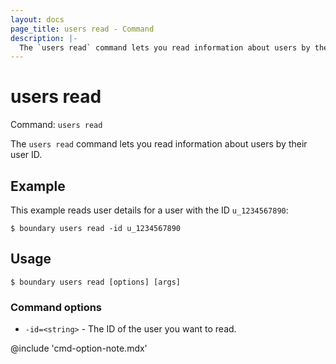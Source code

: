 ```yaml
---
layout: docs
page_title: users read - Command
description: |-
  The `users read` command lets you read information about users by their user ID.
---
```


# users read

Command: `users read`

The `users read` command lets you read information about users by their user ID.

## Example

This example reads user details for a user with the ID `u_1234567890`:

```shell-session
$ boundary users read -id u_1234567890
```

## Usage

<CodeBlockConfig hideClipboard>

```shell-session
$ boundary users read [options] [args]
```

</CodeBlockConfig>

### Command options

- `-id=<string>` - The ID of the user you want to read.

@include 'cmd-option-note.mdx'